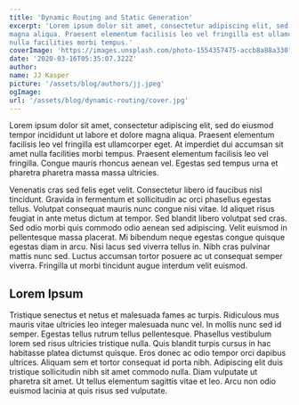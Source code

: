 ```yaml
---
title: 'Dynamic Routing and Static Generation'
excerpt: 'Lorem ipsum dolor sit amet, consectetur adipiscing elit, sed do eiusmod tempor incididunt ut labore et dolore
magna aliqua. Praesent elementum facilisis leo vel fringilla est ullamcorper eget. At imperdiet dui accumsan sit amet
nulla facilities morbi tempus.'
coverImage: 'https://images.unsplash.com/photo-1554357475-accb8a88a330?ixlib=rb-1.2.1&ixid=MnwxMjA3fDB8MHxwaG90by1wYWdlfHx8fGVufDB8fHx8&auto=format&fit=crop&w=764&q=80'
date: '2020-03-16T05:35:07.322Z'
author:
name: JJ Kasper
picture: '/assets/blog/authors/jj.jpeg'
ogImage:
url: '/assets/blog/dynamic-routing/cover.jpg'
---
```


Lorem ipsum dolor sit amet, consectetur adipiscing elit, sed do eiusmod tempor incididunt ut labore et dolore magna
aliqua. Praesent elementum facilisis leo vel fringilla est ullamcorper eget. At imperdiet dui accumsan sit amet nulla
facilities morbi tempus. Praesent elementum facilisis leo vel fringilla. Congue mauris rhoncus aenean vel. Egestas sed
tempus urna et pharetra pharetra massa massa ultricies.

Venenatis cras sed felis eget velit. Consectetur libero id faucibus nisl tincidunt. Gravida in fermentum et sollicitudin
ac orci phasellus egestas tellus. Volutpat consequat mauris nunc congue nisi vitae. Id aliquet risus feugiat in ante
metus dictum at tempor. Sed blandit libero volutpat sed cras. Sed odio morbi quis commodo odio aenean sed adipiscing.
Velit euismod in pellentesque massa placerat. Mi bibendum neque egestas congue quisque egestas diam in arcu. Nisi lacus
sed viverra tellus in. Nibh cras pulvinar mattis nunc sed. Luctus accumsan tortor posuere ac ut consequat semper
viverra. Fringilla ut morbi tincidunt augue interdum velit euismod.

## Lorem Ipsum

Tristique senectus et netus et malesuada fames ac turpis. Ridiculous mus mauris vitae ultricies leo integer malesuada
nunc vel. In mollis nunc sed id semper. Egestas tellus rutrum tellus pellentesque. Phasellus vestibulum lorem sed risus
ultricies tristique nulla. Quis blandit turpis cursus in hac habitasse platea dictumst quisque. Eros donec ac odio
tempor orci dapibus ultrices. Aliquam sem et tortor consequat id porta nibh. Adipiscing elit duis tristique sollicitudin
nibh sit amet commodo nulla. Diam vulputate ut pharetra sit amet. Ut tellus elementum sagittis vitae et leo. Arcu non
odio euismod lacinia at quis risus sed vulputate.
